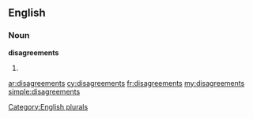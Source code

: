 ==English==

===Noun===
'''disagreements'''

# {{plural of|[[disagreement]]}}

[[Category:English plurals]]

[[ar:disagreements]]
[[cy:disagreements]]
[[fr:disagreements]]
[[my:disagreements]]
[[simple:disagreements]]